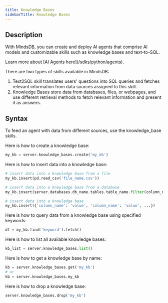```yaml
---
title: Knowledge Bases
sidebarTitle: Knowledge Bases
---
```


## Description

With MindsDB, you can create and deploy AI agents that comprise AI models and customizable skills such as knowledge bases and text-to-SQL.

<Tip>
Learn more about [AI Agents here](/sdks/python/agents).
</Tip>

There are two types of skills available in MindsDB:

1. Text2SQL skill translates users' questions into SQL queries and fetches relevant information from data sources assigned to this skill.
2. Knowledge Bases store data from databases, files, or webpages, and use different retrieval methods to fetch relevant information and present it as answers.

## Syntax

To feed an agent with data from different sources, use the knowledge_base skills.

Here is how to create a knowledge base:

```python
my_kb = server.knowledge_bases.create('my_kb')
```

Here is how to insert data into a knowledge base:

```python
# insert data into a knowledge base from a file
my_kb.insert(pd.read_csv('file_name.csv'))

# insert data into a knowledge base from a database
my_kb.insert(server.databases.db_name.tables.table_name.filter(column_name='value'))

# insert data into a knowledge base
my_kb.insert({'column_name': 'value', 'column_name': 'value', ...})
```

Here is how to query data from a knowledge base using specified keywords:

```python
df = my_kb.find('keyword').fetch()
```

Here is how to list all available knowledge bases:

```python
kb_list = server.knowledge_bases.list()
```

Here is how to get a knowledge base by name:

```python
kb = server.knowledge_bases.get('my_kb')
# or
kb = server.knowledge_bases.my_kb
```

Here is how to drop a knowledge base:

```python
server.knowledge_bases.drop('my_kb')
```
